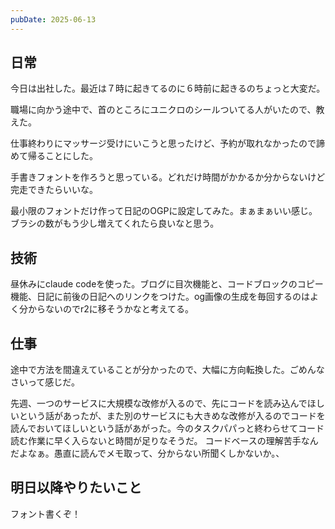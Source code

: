 ```yaml
---
pubDate: 2025-06-13
---
```



## 日常

今日は出社した。最近は７時に起きてるのに６時前に起きるのちょっと大変だ。

職場に向かう途中で、首のところにユニクロのシールついてる人がいたので、教えた。

仕事終わりにマッサージ受けにいこうと思ったけど、予約が取れなかったので諦めて帰ることにした。

手書きフォントを作ろうと思っている。どれだけ時間がかかるか分からないけど完走できたらいいな。

最小限のフォントだけ作って日記のOGPに設定してみた。まぁまぁいい感じ。ブラシの数がもう少し増えてくれたら良いなと思う。


## 技術

昼休みにclaude codeを使った。ブログに目次機能と、コードブロックのコピー機能、日記に前後の日記へのリンクをつけた。og画像の生成を毎回するのはよく分からないのでr2に移そうかなと考えてる。


## 仕事

途中で方法を間違えていることが分かったので、大幅に方向転換した。ごめんなさいって感じだ。

先週、一つのサービスに大規模な改修が入るので、先にコードを読み込んでほしいという話があったが、また別のサービスにも大きめな改修が入るのでコードを読んでおいてほしいという話があがった。今のタスクパパっと終わらせてコード読む作業に早く入らないと時間が足りなそうだ。
コードベースの理解苦手なんだよなぁ。愚直に読んでメモ取って、分からない所聞くしかないか。、


## 明日以降やりたいこと

フォント書くぞ！

